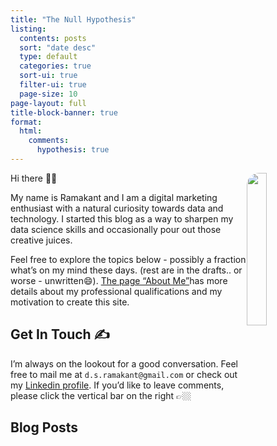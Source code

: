 ```yaml
---
title: "The Null Hypothesis"
listing:
  contents: posts
  sort: "date desc"
  type: default
  categories: true
  sort-ui: true
  filter-ui: true
  page-size: 10
page-layout: full
title-block-banner: true
format:
  html:
    comments:
      hypothesis: true
---
```


![](images/DSCN4504_v2.JPG){style="fig-align: right; float: right; border-radius: 20px" width="25%"}

Hi there 👋🏼

My name is Ramakant and I am a digital marketing enthusiast with a natural curiosity towards data and technology. I started this blog as a way to sharpen my data science skills and occasionally pour out those creative juices.

Feel free to explore the topics below - possibly a fraction what's on my mind these days. (rest are in the drafts.. or worse - unwritten😄). [The page "About Me"](https://www.ds-ramakant.com/about.html)has more details about my professional qualifications and my motivation to create this site.

## Get In Touch ✍️

I'm always on the lookout for a good conversation. Feel free to mail me at `d.s.ramakant@gmail.com` or check out my [Linkedin profile](https://www.linkedin.com/in/dsramakant/). If you'd like to leave comments, please click the vertical bar on the right 👉🏼

## Blog Posts
